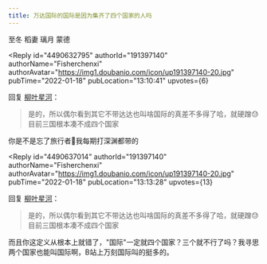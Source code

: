 ```yaml
---
title: 万达国际的国际是因为集齐了四个国家的人吗
---
```



<Forum groupName="原神" groupUrl="https://www.douban.com/group/genshin/" archivedAt="2025-05-16T16:49:41.376Z">
  <Post
    id="258129857"
    title="万达国际的国际是因为集齐了四个国家的人吗"
    url="https://www.douban.com/group/topic/258129857/?_spm_id=MjMxNzk4ODIx"
    pubTime="2022-01-21"
    highlightUserId="191397140"
  >
至冬 稻妻 璃月 蒙德

<Reply
  id="4490632795"
  authorId="191397140"
  authorName="Fisherchenxi"
  authorAvatar="https://img1.doubanio.com/icon/up191397140-20.jpg"
  pubTime="2022-01-18"
  pubLocation="13:10:41"
  upvotes={6}
>
回复 [柳叶星河](https://www.douban.com/people/207119226/)：
> 是的，所以偶尔看到其它不带达达也叫啥国际的真差不多得了哈，就硬蹭😓目前三国根本凑不成四个国家

你是不是忘了旅行者🤔我每期打深渊都带的
</Reply>

<Reply
  id="4490637014"
  authorId="191397140"
  authorName="Fisherchenxi"
  authorAvatar="https://img1.doubanio.com/icon/up191397140-20.jpg"
  pubTime="2022-01-18"
  pubLocation="13:13:28"
  upvotes={13}
>
回复 [柳叶星河](https://www.douban.com/people/207119226/)：
> 是的，所以偶尔看到其它不带达达也叫啥国际的真差不多得了哈，就硬蹭😓目前三国根本凑不成四个国家

而且你这定义从根本上就错了，"国际"一定就四个国家？三个就不行了吗？我寻思两个国家也能叫国际啊，B站上万刻国际叫的挺多的。
</Reply>
  </Post>
</Forum>
